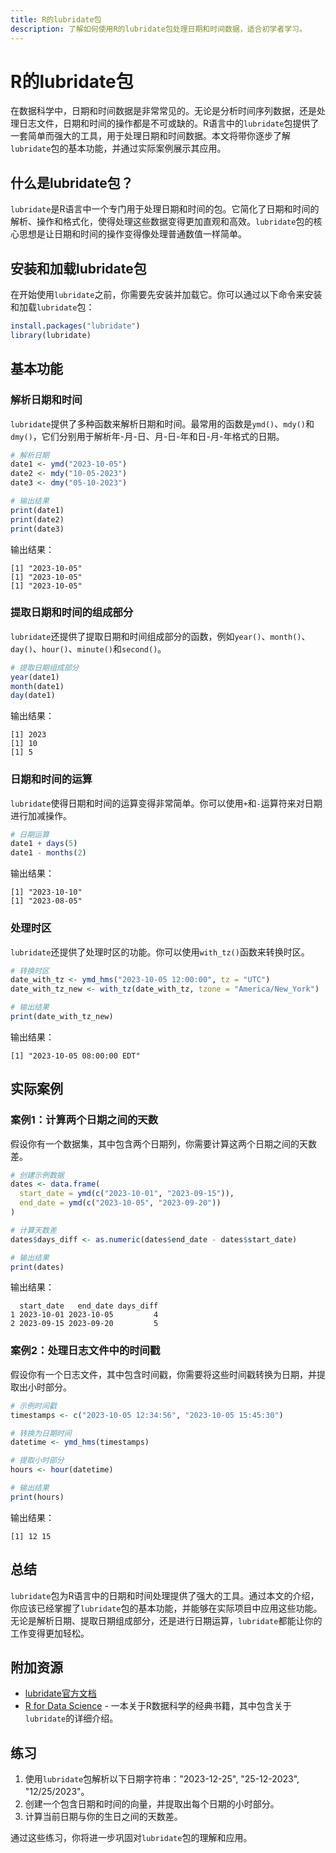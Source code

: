 ```yaml
---
title: R的lubridate包
description: 了解如何使用R的lubridate包处理日期和时间数据，适合初学者学习。
---
```


# R的lubridate包

在数据科学中，日期和时间数据是非常常见的。无论是分析时间序列数据，还是处理日志文件，日期和时间的操作都是不可或缺的。R语言中的`lubridate`包提供了一套简单而强大的工具，用于处理日期和时间数据。本文将带你逐步了解`lubridate`包的基本功能，并通过实际案例展示其应用。

## 什么是lubridate包？

`lubridate`是R语言中一个专门用于处理日期和时间的包。它简化了日期和时间的解析、操作和格式化，使得处理这些数据变得更加直观和高效。`lubridate`包的核心思想是让日期和时间的操作变得像处理普通数值一样简单。

## 安装和加载lubridate包

在开始使用`lubridate`之前，你需要先安装并加载它。你可以通过以下命令来安装和加载`lubridate`包：

```r
install.packages("lubridate")
library(lubridate)
```

## 基本功能

### 解析日期和时间

`lubridate`提供了多种函数来解析日期和时间。最常用的函数是`ymd()`、`mdy()`和`dmy()`，它们分别用于解析年-月-日、月-日-年和日-月-年格式的日期。

```r
# 解析日期
date1 <- ymd("2023-10-05")
date2 <- mdy("10-05-2023")
date3 <- dmy("05-10-2023")

# 输出结果
print(date1)
print(date2)
print(date3)
```

输出结果：

```
[1] "2023-10-05"
[1] "2023-10-05"
[1] "2023-10-05"
```

### 提取日期和时间的组成部分

`lubridate`还提供了提取日期和时间组成部分的函数，例如`year()`、`month()`、`day()`、`hour()`、`minute()`和`second()`。

```r
# 提取日期组成部分
year(date1)
month(date1)
day(date1)
```

输出结果：

```
[1] 2023
[1] 10
[1] 5
```

### 日期和时间的运算

`lubridate`使得日期和时间的运算变得非常简单。你可以使用`+`和`-`运算符来对日期进行加减操作。

```r
# 日期运算
date1 + days(5)
date1 - months(2)
```

输出结果：

```
[1] "2023-10-10"
[1] "2023-08-05"
```

### 处理时区

`lubridate`还提供了处理时区的功能。你可以使用`with_tz()`函数来转换时区。

```r
# 转换时区
date_with_tz <- ymd_hms("2023-10-05 12:00:00", tz = "UTC")
date_with_tz_new <- with_tz(date_with_tz, tzone = "America/New_York")

# 输出结果
print(date_with_tz_new)
```

输出结果：

```
[1] "2023-10-05 08:00:00 EDT"
```

## 实际案例

### 案例1：计算两个日期之间的天数

假设你有一个数据集，其中包含两个日期列，你需要计算这两个日期之间的天数差。

```r
# 创建示例数据
dates <- data.frame(
  start_date = ymd(c("2023-10-01", "2023-09-15")),
  end_date = ymd(c("2023-10-05", "2023-09-20"))
)

# 计算天数差
dates$days_diff <- as.numeric(dates$end_date - dates$start_date)

# 输出结果
print(dates)
```

输出结果：

```
  start_date   end_date days_diff
1 2023-10-01 2023-10-05         4
2 2023-09-15 2023-09-20         5
```

### 案例2：处理日志文件中的时间戳

假设你有一个日志文件，其中包含时间戳，你需要将这些时间戳转换为日期，并提取出小时部分。

```r
# 示例时间戳
timestamps <- c("2023-10-05 12:34:56", "2023-10-05 15:45:30")

# 转换为日期时间
datetime <- ymd_hms(timestamps)

# 提取小时部分
hours <- hour(datetime)

# 输出结果
print(hours)
```

输出结果：

```
[1] 12 15
```

## 总结

`lubridate`包为R语言中的日期和时间处理提供了强大的工具。通过本文的介绍，你应该已经掌握了`lubridate`包的基本功能，并能够在实际项目中应用这些功能。无论是解析日期、提取日期组成部分，还是进行日期运算，`lubridate`都能让你的工作变得更加轻松。

## 附加资源

- [lubridate官方文档](https://lubridate.tidyverse.org/)
- [R for Data Science](https://r4ds.had.co.nz/) - 一本关于R数据科学的经典书籍，其中包含关于`lubridate`的详细介绍。

## 练习

1. 使用`lubridate`包解析以下日期字符串："2023-12-25", "25-12-2023", "12/25/2023"。
2. 创建一个包含日期和时间的向量，并提取出每个日期的小时部分。
3. 计算当前日期与你的生日之间的天数差。

通过这些练习，你将进一步巩固对`lubridate`包的理解和应用。